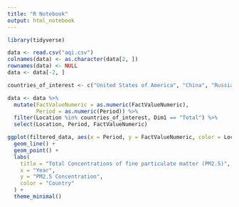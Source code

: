 ```yaml
---
title: "R Notebook"
output: html_notebook
---
```


```r
library(tidyverse)

data <- read.csv("aqi.csv")
colnames(data) <- as.character(data[2, ])
rownames(data) <- NULL
data <- data[-2, ]
```

```r
countries_of_interest <- c("United States of America", "China", "Russian Federation", "Brazil", "United Kingdom of Great Britain and Northern Ireland")

data <- data %>%
  mutate(FactValueNumeric = as.numeric(FactValueNumeric),
         Period = as.numeric(Period)) %>%
  filter(Location %in% countries_of_interest, Dim1 == "Total") %>%
  select(Location, Period, FactValueNumeric)

ggplot(filtered_data, aes(x = Period, y = FactValueNumeric, color = Location, group = Location)) +
  geom_line() +  
  geom_point() +  
  labs(
    title = "Total Concentrations of fine particulate matter (PM2.5)",
    x = "Year",
    y = "PM2.5 Concentration",
    color = "Country"
  ) +
  theme_minimal()
```







